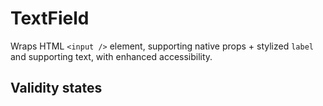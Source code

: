 


<Meta of={TextFieldStories} />

# TextField

Wraps HTML `<input />` element, supporting native props + stylized `label` and supporting text, with enhanced accessibility.

<Canvas of={TextFieldStories.Primary} />

## Validity states

<Canvas of={BigForm} />
